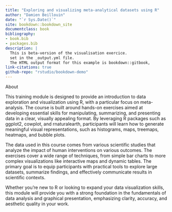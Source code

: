 ```yaml
---
title: "Exploring and visualizing meta-analytical datasets using R"
author: "Damien Beillouin"
date: "`r Sys.Date()`"
site: bookdown::bookdown_site
documentclass: book
bibliography:
- book.bib
- packages.bib
description: |
  This is beta-version of the visualisation exercice.
  set in the _output.yml file.
  The HTML output format for this example is bookdown::gitbook,
link-citations: true
github-repo: "rstudio/bookdown-demo"
---
```


About

This training module is designed to provide an introduction to data exploration and visualization using R, with a particular focus on meta-analysis. The course is built around hands-on exercises aimed at developing essential skills for manipulating, summarizing, and presenting data in a clear, visually appealing format. By leveraging R packages such as ggplot2, cowplot, and rnaturalearth, participants will learn how to generate meaningful visual representations, such as histograms, maps, treemaps, heatmaps, and bubble plots.

The data used in this course comes from various scientific studies that analyze the impact of human interventions on various outcomes. The exercises cover a wide range of techniques, from simple bar charts to more complex visualizations like interactive maps and dynamic tables. The primary goal is to equip participants with practical tools to explore large datasets, summarize findings, and effectively communicate results in scientific contexts.

Whether you're new to R or looking to expand your data visualization skills, this module will provide you with a strong foundation in the fundamentals of data analysis and graphical presentation, emphasizing clarity, accuracy, and aesthetic quality in your work.